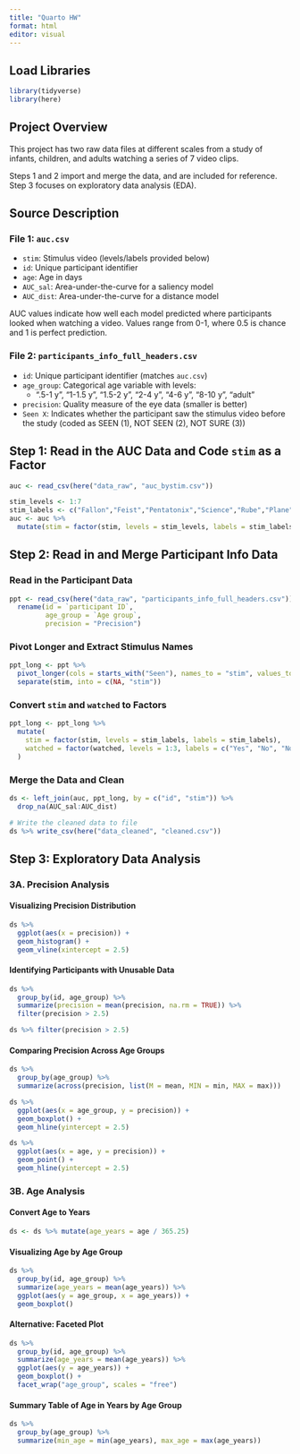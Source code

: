 ```yaml
---
title: "Quarto HW"
format: html
editor: visual
---
```


## Load Libraries

```r
library(tidyverse)
library(here)
```

## Project Overview

This project has two raw data files at different scales from a study of infants, children, and adults watching a series of 7 video clips.

Steps 1 and 2 import and merge the data, and are included for reference. Step 3 focuses on exploratory data analysis (EDA).

## Source Description

### File 1: `auc.csv`

-   `stim`: Stimulus video (levels/labels provided below)
-   `id`: Unique participant identifier
-   `age`: Age in days
-   `AUC_sal`: Area-under-the-curve for a saliency model
-   `AUC_dist`: Area-under-the-curve for a distance model

AUC values indicate how well each model predicted where participants looked when watching a video. Values range from 0-1, where 0.5 is chance and 1 is perfect prediction.

### File 2: `participants_info_full_headers.csv`

-   `id`: Unique participant identifier (matches `auc.csv`)
-   `age_group`: Categorical age variable with levels:
    -   ".5-1 y", "1-1.5 y", "1.5-2 y", "2-4 y", "4-6 y", "8-10 y", "adult"
-   `precision`: Quality measure of the eye data (smaller is better)
-   `Seen X`: Indicates whether the participant saw the stimulus video before the study (coded as SEEN (1), NOT SEEN (2), NOT SURE (3))

## Step 1: Read in the AUC Data and Code `stim` as a Factor

```r
auc <- read_csv(here("data_raw", "auc_bystim.csv"))

stim_levels <- 1:7
stim_labels <- c("Fallon","Feist","Pentatonix","Science","Rube","Plane","Dogs")
auc <- auc %>%
  mutate(stim = factor(stim, levels = stim_levels, labels = stim_labels))
```

## Step 2: Read in and Merge Participant Info Data

### Read in the Participant Data

```r
ppt <- read_csv(here("data_raw", "participants_info_full_headers.csv")) %>%
  rename(id = `participant ID`,
         age_group = `Age group`,
         precision = "Precision")
```

### Pivot Longer and Extract Stimulus Names

```r
ppt_long <- ppt %>%
  pivot_longer(cols = starts_with("Seen"), names_to = "stim", values_to = "watched") %>%
  separate(stim, into = c(NA, "stim"))
```

### Convert `stim` and `watched` to Factors

```r
ppt_long <- ppt_long %>%
  mutate(
    stim = factor(stim, levels = stim_labels, labels = stim_labels),
    watched = factor(watched, levels = 1:3, labels = c("Yes", "No", "Not Sure"))
  )
```

### Merge the Data and Clean

```r
ds <- left_join(auc, ppt_long, by = c("id", "stim")) %>%
  drop_na(AUC_sal:AUC_dist)

# Write the cleaned data to file
ds %>% write_csv(here("data_cleaned", "cleaned.csv"))
```

## Step 3: Exploratory Data Analysis

### 3A. Precision Analysis

#### Visualizing Precision Distribution

```r
ds %>%
  ggplot(aes(x = precision)) +
  geom_histogram() +
  geom_vline(xintercept = 2.5)
```

#### Identifying Participants with Unusable Data

```r
ds %>%
  group_by(id, age_group) %>%
  summarize(precision = mean(precision, na.rm = TRUE)) %>%
  filter(precision > 2.5)

ds %>% filter(precision > 2.5)
```

#### Comparing Precision Across Age Groups

```r
ds %>%
  group_by(age_group) %>%
  summarize(across(precision, list(M = mean, MIN = min, MAX = max)))

ds %>%
  ggplot(aes(x = age_group, y = precision)) +
  geom_boxplot() +
  geom_hline(yintercept = 2.5)

ds %>%
  ggplot(aes(x = age, y = precision)) +
  geom_point() +
  geom_hline(yintercept = 2.5)
```

### 3B. Age Analysis

#### Convert Age to Years

```r
ds <- ds %>% mutate(age_years = age / 365.25)
```

#### Visualizing Age by Age Group

```r
ds %>%
  group_by(id, age_group) %>%
  summarize(age_years = mean(age_years)) %>%
  ggplot(aes(y = age_group, x = age_years)) +
  geom_boxplot()
```

#### Alternative: Faceted Plot

```r
ds %>%
  group_by(id, age_group) %>%
  summarize(age_years = mean(age_years)) %>%
  ggplot(aes(y = age_years)) +
  geom_boxplot() +
  facet_wrap("age_group", scales = "free")
```

#### Summary Table of Age in Years by Age Group

```r
ds %>%
  group_by(age_group) %>%
  summarize(min_age = min(age_years), max_age = max(age_years))
```
